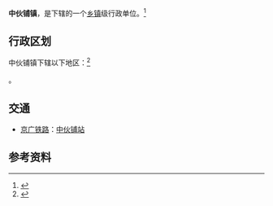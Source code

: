{{中国乡级行政区|42/12/81/107/000}}

'''中伙铺镇'''，是{{PRC admin/fullname|42/12/81/107/000|3}}下辖的一个[[乡镇|乡镇]]级行政单位。<ref>{{PRC admin/ref sgc|{{PRC admin/parent|42/12/81/107/000}}}}</ref>

== 行政区划 ==

中伙铺镇下辖以下地区：<ref>{{PRC admin/ref sgc|42/12/81/107/000}}</ref>

{{PRC admin/children|42/12/81/107/000}}。

== 交通 ==
* {{rint|cn|rail}}[[京广铁路|京广铁路]]：[[中伙铺站|中伙铺站]]

== 参考资料 ==

{{reflist}}

{{PRC admin/navcat|42/12/81/107/000}}